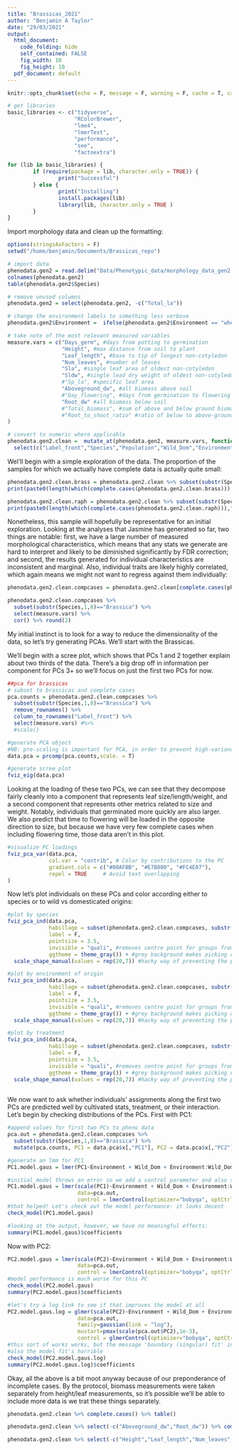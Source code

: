 ```yaml
---
title: "Brassicas_2021"
author: "Benjamin A Taylor"
date: "29/03/2021"
output:   
  html_document:
    code_folding: hide
    self_contained: FALSE
    fig_width: 10
    fig_height: 10 
  pdf_document: default
---
```


```r
knitr::opts_chunk$set(echo = F, message = F, warning = F, cache = T, cache.path =  "/home/benjamin/Documents/Brassicas_repo/Brassicas_cache/Cache")
```
```r
# get libraries
basic_libraries <- c("tidyverse",
                     "RColorBrewer",
                     "lme4",
                     "lmerTest",
                     "performance",
                     "see",
                     "factoextra")

for (lib in basic_libraries) {
        if (require(package = lib, character.only = TRUE)) {
                print("Successful")
        } else {
                print("Installing")
                install.packages(lib)
                library(lib, character.only = TRUE )
        }
}
```

Import morphology data and clean up the formatting:

```r
options(stringsAsFactors = F)
setwd("/home/benjamin/Documents/Brassicas_repo")

# import data
phenodata.gen2 = read.delim("Data/Phenotypic_data/morphology_data_gen2.txt", sep = ",", header = T, row.names = NULL)
colnames(phenodata.gen2)
table(phenodata.gen2$Species)

# remove unused columns
phenodata.gen2 = select(phenodata.gen2, -c("Total_la"))

# change the environment labels to something less verbose
phenodata.gen2$Environment =  ifelse(phenodata.gen2$Environment == "wheat competition", "wheat", "control")

# take note of the most relevant measured variables
measure.vars = c("Days_germ", #days from potting to germination
                 "Height", #max distance from soil to plant
                 "Leaf_length", #base to tip of longest non-cotyledon
                 "Num_leaves", #number of leaves
                 "Sla", #single leaf area of oldest non-cotyledon
                 "Sldw", #single lead dry weight of oldest non-cotyledon
                 #"Sp_la", #specific leaf area
                 "Aboveground_dw", #all biomass above soil
                 #"Day_flowering", #days from germination to flowering
                 "Root_dw" #all biomass below soil
                 #"Total_biomass", #sum of above and below ground biomass
                 #"Root_to_shoot_ratio" #ratio of below to above-ground biomass (I think)
) 

# convert to numeric where applicable
phenodata.gen2.clean =  mutate_at(phenodata.gen2, measure.vars, function(x) as.numeric(as.character(x))) %>%
  select(c("Label_front","Species","Population","Wild_Dom","Environment",measure.vars)) 
```

Wel'll begin with a simple exploration of the  data. The proportion of the samples for which we actually have complete data is actually quite small:

```r
phenodata.gen2.clean.brass = phenodata.gen2.clean %>% subset(substr(Species,1,8)=="Brassica")
print(paste0(length(which(complete.cases(phenodata.gen2.clean.brass))),"/",nrow(phenodata.gen2.clean.brass)," of Brassica records are complete"))

phenodata.gen2.clean.raph = phenodata.gen2.clean %>% subset(substr(Species,1,8)=="Raphanus")
print(paste0(length(which(complete.cases(phenodata.gen2.clean.raph))),"/",nrow(phenodata.gen2.clean.raph)," of Raphanus records are complete"))
```
Nonetheless, this sample will hopefully be representative for an initial exploration. Looking at the analyses that Jasmine has generated so far, two things are notable: first, we have a large number of measured morphological characteristics, which means that any stats we generate are hard to interpret and likely to be diminished significantly by FDR correction; and second, the results generated for individual characteristics are inconsistent and marginal. Also, individual traits are likely highly correlated, which again means we might not want to regress against them individually:

```r
phenodata.gen2.clean.compcases = phenodata.gen2.clean[complete.cases(phenodata.gen2.clean),]

phenodata.gen2.clean.compcases %>% 
  subset(substr(Species,1,8)=="Brassica") %>%
  select(measure.vars) %>%
  cor() %>% round(2)
```




My initial instinct is to look for a way to reduce the dimensionality of the data, so let's try generating PCAs. We'll start with the Brassicas.


We'll begin with a scree plot, which shows that PCs 1 and 2 together explain about two thirds of the data. There's a big drop off in information per component for PCs 3+ so we'll focus on just the first two PCs for now. 

```r
##pca for brassicas
# subset to brassicas and complete cases
pca.counts = phenodata.gen2.clean.compcases %>% 
  subset(substr(Species,1,8)=="Brassica") %>%
  remove_rownames() %>%
  column_to_rownames("Label_front") %>%
  select(measure.vars) #%>% 
  #scale() 

#generate PCA object
#NB: pre-scaling is important for PCA, in order to prevent high-variance covariates dominating the PC calculations
data.pca = prcomp(pca.counts,scale. = T)

#generate scree plot
fviz_eig(data.pca)
```

Looking at the loading of these two PCs, we can see that they decompose fairly cleanly into a component that represents leaf size/length/weight, and a second component that represents other metrics related to size and weight. Notably, individuals that germinated more quickly are also larger. We also predict that time to flowering will be loaded in the opposite direction to size, but because we have very few complete cases when including flowering time, those data aren't in this plot. 

```r
#visualize PC loadings
fviz_pca_var(data.pca,
             col.var = "contrib", # Color by contributions to the PC
             gradient.cols = c("#00AFBB", "#E7B800", "#FC4E07"),
             repel = TRUE     # Avoid text overlapping
)
```

Now let's plot individuals on these PCs and color according either to species or to wild vs domesticated origins:

```r
#plot by species
fviz_pca_ind(data.pca,
             habillage = subset(phenodata.gen2.clean.compcases, substr(Species,1,8)=="Brassica")$Species, #label by spp
             label = F, 
             pointsize = 3.5,
             invisible = "quali", #removes centre point for groups from plot
             ggtheme = theme_gray()) + #grey background makes picking out patterns easier
  scale_shape_manual(values = rep(20,7)) #hacky way of preventing the plot from using different shapes for each group

#plot by environment of origin
fviz_pca_ind(data.pca,
             habillage = subset(phenodata.gen2.clean.compcases, substr(Species,1,8)=="Brassica")$Wild_Dom, #label by spp
             label = F, 
             pointsize = 3.5,
             invisible = "quali", #removes centre point for groups from plot
             ggtheme = theme_gray()) + #grey background makes picking out patterns easier
  scale_shape_manual(values = rep(20,7)) #hacky way of preventing the plot from using different shapes for each group

#plot by treatment
fviz_pca_ind(data.pca,
             habillage = subset(phenodata.gen2.clean.compcases, substr(Species,1,8)=="Brassica")$Environment, #label by spp
             label = F, 
             pointsize = 3.5,
             invisible = "quali", #removes centre point for groups from plot
             ggtheme = theme_gray()) + #grey background makes picking out patterns easier
  scale_shape_manual(values = rep(20,7)) #hacky way of preventing the plot from using different shapes for each group
  
```
We now want to ask whether individuals' assignments along the first two PCs are predicted well by cultivated stats, treatment, or their interaction. Let's begin by checking distributions of the PCs. First with PC1:

```r
#append values for first two PCs to pheno data
pca.out = phenodata.gen2.clean.compcases %>% 
  subset(substr(Species,1,8)=="Brassica") %>%
  mutate(pca.counts, PC1 = data.pca$x[,"PC1"], PC2 = data.pca$x[,"PC2"])

#generate an lmm for PC1
PC1.model.gaus = lmer(PC1~Environment + Wild_Dom + Environment:Wild_Dom + (1|Wild_Dom/Population), data=pca.out)

#initial model throws an error so we add a control parameter and also scale the response variable
PC1.model.gaus = lmer(scale(PC1)~Environment + Wild_Dom + Environment:Wild_Dom + (1|Wild_Dom/Population), 
                      data=pca.out, 
                      control = lmerControl(optimizer="bobyqa", optCtrl = list(maxfun = 10000)))
#that helped! Let's check out the model performance- it looks decent
check_model(PC1.model.gaus)

#looking at the output, however, we have no meaningful effects:
summary(PC1.model.gaus)$coefficients
```
Now with PC2:

```r
PC2.model.gaus = lmer(scale(PC2)~Environment + Wild_Dom + Environment:Wild_Dom + (1|Wild_Dom/Population), 
                      data=pca.out, 
                      control = lmerControl(optimizer="bobyqa", optCtrl = list(maxfun = 10000)))
#model performance is much worse for this PC
check_model(PC2.model.gaus)
summary(PC2.model.gaus)$coefficients

#let's try a log link to see if that improves the model at all
PC2.model.gaus.log = glmer(scale(PC2)~Environment + Wild_Dom + Environment:Wild_Dom + (1|Wild_Dom/Population), 
                      data=pca.out, 
                      family=gaussian(link = "log"), 
                      mustart=pmax(scale(pca.out$PC2),1e-3),
                      control = glmerControl(optimizer="bobyqa", optCtrl = list(maxfun = 10000)))
#this sort of works works, but the message 'boundary (singular) fit' indicates either some multicollinearity or alternatively an effect with an estimate close to zero
#also the model fit's horrible
check_model(PC2.model.gaus.log)
summary(PC2.model.gaus.log)$coefficients
```
Okay, all the above is a bit moot anyway because of our preponderance of incomplete cases. By the protocol, biomass measurements were taken separately from height/leaf measurements, so it's possible we'll be able to include more data is we trat these things separately.

```r
phenodata.gen2.clean %>% complete.cases() %>% table()

phenodata.gen2.clean %>% select(-c("Aboveground_dw","Root_dw")) %>% complete.cases() %>% table

phenodata.gen2.clean %>% select(-c("Height","Leaf_length","Num_leaves","Sla","Sldw")) %>% complete.cases() %>% table
```

